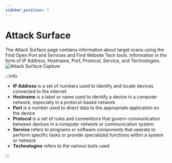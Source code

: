 ```yaml
---
sidebar_position: 7
---
```


# Attack Surface

The Attack Surface page contains information about target scans using the Find Open Port and Services and Find Website Tech tools. Information in the form of IP Address, Hostname, Port, Protocol, Service, and Technologies.
![Attack Surface Capture](/img/capture/attack-surface.png)

:::info

- **IP Address** is a set of numbers used to identify and locate devices connected to the internet
- **Hostname** is a label or name used to identify a device in a computer network, especially in a protocol-based network
- **Port** is a number used to direct data to the appropriate application on the device
- **Protocol** is a set of rules and conventions that govern communication between devices in a computer network or communication system
- **Service** refers to programs or software components that operate to perform specific tasks or provide specialized functions within a system or network
- **Technologies** refers to the various tools used

:::